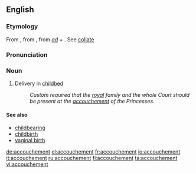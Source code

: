 ==English==

===Etymology===
From {{F.}} {{term|lang=fr|accoucher||to be delivered of a child, to aid in delivery}}, from {{OF.}} {{term|acouchier||lang=fro|to lay down, put to bed, go to bed}}, from {{L.}} ''[[ad]]'' + {{term|collocare||lang=la|to lay, put, place}}. See [[collate]]

===Pronunciation===
{{enPR|ä′ksh-mäɴ}}

===Noun===
{{en-noun}}

# Delivery in [[childbed]]
#: ''Custom required that the [[royal]] family and the whole Court should be present at the [[accouchement]] of the Princesses.''

====See also====
* [[childbearing]]
* [[childbirth]]
* [[vaginal birth]]

[[de:accouchement]]
[[el:accouchement]]
[[fr:accouchement]]
[[io:accouchement]]
[[it:accouchement]]
[[ru:accouchement]]
[[fi:accouchement]]
[[ta:accouchement]]
[[vi:accouchement]]
